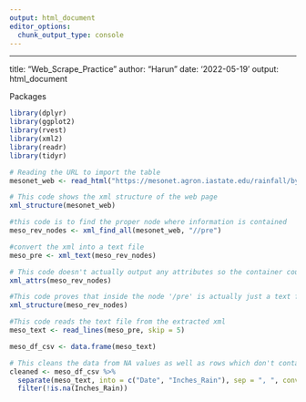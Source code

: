 ```yaml
---
output: html_document
editor_options: 
  chunk_output_type: console
---
```

---
title: "Web_Scrape_Practice"
author: "Harun"
date: '2022-05-19'
output: html_document


Packages
```R
library(dplyr)
library(ggplot2)
library(rvest)
library(xml2)
library(readr)
library(tidyr)
```

```r
# Reading the URL to import the table
mesonet_web <- read_html("https://mesonet.agron.iastate.edu/rainfall/bypoint.phtml?syear=2022&eyear=2022&view=online&method=geocode&lat=&street=640+Lincoln+Way&nwsli=&lon=&city=Ames")

# This code shows the xml structure of the web page
xml_structure(mesonet_web)
```

```r
#this code is to find the proper node where information is contained
meso_rev_nodes <- xml_find_all(mesonet_web, "//pre")

#convert the xml into a text file
meso_pre <- xml_text(meso_rev_nodes)
```

```r
# This code doesn't actually output any attributes so the container could be containing text instead.
xml_attrs(meso_rev_nodes)

#This code proves that inside the node '/pre' is actually just a text file
xml_structure(meso_rev_nodes)
```

```r
#This code reads the text file from the extracted xml
meso_text <- read_lines(meso_pre, skip = 5)
```

```r
meso_df_csv <- data.frame(meso_text)
```

```r
# This cleans the data from NA values as well as rows which don't contain the necessary data
cleaned <- meso_df_csv %>%
  separate(meso_text, into = c("Date", "Inches_Rain"), sep = ", ", convert = TRUE) %>%
  filter(!is.na(Inches_Rain))
```



